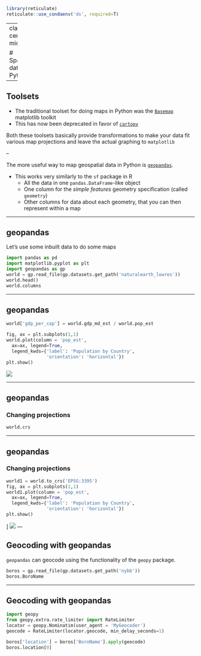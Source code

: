 ```r
library(reticulate)
reticulate::use_condaenv('ds', required=T)
```

---
class: center, middle

# Spatial data in Python

---

## Toolsets

- The traditional toolset for doing maps in Python was the [`Basemap`](https://matplotlib.org/basemap/index.html) matplotlib toolkit 
- This has now been deprecated in favor of [`cartopy`](https://scitools.org.uk/cartopy/docs/latest/index.html)

Both these toolsets basically provide transformations to make your data fit 
various map projections and leave the actual graphing to `matplotlib`

--

The more useful way to map geospatial data in Python is [`geopandas`](https://geopandas.org/index.html). 

- This works very similarly to the `sf` package in R
    + All the data in one `pandas.DataFrame`-like object
    + One column for the _simple features_ geometry specification (called `geometry`)
    + Other columns for data about each geometry, that you can then represent within a map

---

## geopandas

Let's use some inbuilt data to do some maps

```python
import pandas as pd
import matplotlib.pyplot as plt
import geopandas as gp
world = gp.read_file(gp.datasets.get_path('naturalearth_lowres'))
world.head()
world.columns
```

---

## geopandas

```python
world['gdp_per_cap'] = world.gdp_md_est / world.pop_est

fig, ax = plt.subplots(1,1)
world.plot(column = 'pop_est', 
  ax=ax, legend=True,
  legend_kwds={'label': 'Population by Country',
               'orientation': 'horizontal'})
plt.show()
```

![](slides_08_python_files/figure-html/unnamed-chunk-3-1.png)

---

## geopandas

### Changing projections


```python
world.crs
```

---

## geopandas

### Changing projections

```python
world1 = world.to_crs('EPSG:3395')
fig, ax = plt.subplots(1,1)
world1.plot(column = 'pop_est', 
  ax=ax, legend=True,
  legend_kwds={'label': 'Population by Country',
               'orientation': 'horizontal'})
plt.show()
```
]
![](slides_08_python_files/figure-html/unnamed-chunk-5-1.png)
---

## Geocoding with geopandas

`geopandas` can geocode using the functionality of the `geopy` package.

```python
boros = gp.read_file(gp.datasets.get_path('nybb'))
boros.BoroName
```

---

## Geocoding with geopandas

```python
import geopy
from geopy.extra.rate_limiter import RateLimiter
locator = geopy.Nominatim(user_agent = 'MyGeocoder')
geocode = RateLimiter(locator.geocode, min_delay_seconds=1)

boros['location'] = boros['BoroName'].apply(geocode)
boros.location[0]
```

